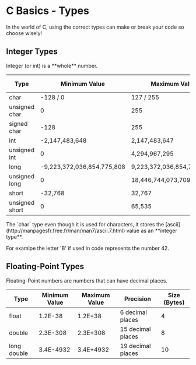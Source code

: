 
# C Basics - Types

In the world of C, using the correct types can make or break your code so choose wisely!

## Integer Types

<Callout type="info" emoji="ℹ️">
  Integer (or int) is a **whole** number.
</Callout>

| Type | Minimum Value | Maximum Value | Size (Bytes) |
| ---- | ------------- | ------------- | ------------ |
| char | -128 / 0 | 127 / 255 | 1 |
| unsigned char | 0 | 255 | 1 |
| signed char | -128 | 255 | 1 |
| int | -2,147,483,648 | 2,147,483,647 | 4 |
| unsigned int | 0 | 4,294,967,295 | 4 |
| long | -9,223,372,036,854,775,808 | 9,223,372,036,854,775,807 | 8 |
| unsigned long | 0 | 18,446,744,073,709,551,615 | 8 |
| short | -32,768 | 32,767 | 2 |
| unsigned short | 0 |65,535 | 2 |

<Callout type="warning" emoji="⚠️">
  The `char` type even though it is used for characters, it stores the [ascii](http://manpagesfr.free.fr/man/man7/ascii.7.html) value as an **integer type**.

  For examlpe the letter 'B' if used in code represents the number 42.
</Callout>

## Floating-Point Types

<Callout type="info" emoji="ℹ️">
  Floating-Point numbers are numbers that can have decimal places.
</Callout>

| Type | Minimum Value | Maximum Value | Precision | Size (Bytes) |
| ---- | ------------- | ------------- | --------- | ------------ |
| float | 1.2E-38 | 1.2E+38 | 6 decimal places | 4 |
| double | 2.3E-308 | 2.3E+308 | 15 decimal places | 8 |
| long double | 3.4E-4932 | 3.4E+4932 | 19 decimal places | 10 |

